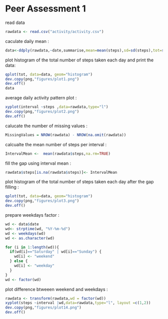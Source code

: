 Peer Assessment 1
========================================================

read data
```r
rawdata <- read.csv("activity/activity.csv")
```

caculate daily mean :

```r
data<-ddply(rawdata,~date,summarise,mean=mean(steps),sd=sd(steps),tot=sum(steps),median=median(steps))
```

plot histogram of the  total number of steps taken each day and print the data:

```r
qplot(tot, data=data, geom="histogram")
dev.copy(png,"figures/plot1.png")
dev.off()
data
```

average daily activity pattern plot :

```r
xyplot(interval ~steps ,data=rawdata,type="l")
dev.copy(png,"figures/plot2.png")
dev.off()
```

calucate the number of missing values :

```r
MissingValues = NROW(rawdata) - NROW(na.omit(rawdata))
```

calcualte the mean number of steps per interval :

```r
IntervalMean <-  mean(rawdata$steps,na.rm=TRUE)
```


fill the gap using interval mean  :

```r
rawdata$steps[is.na(rawdata$steps)]<- IntervalMean
```

plot histogram of the  total number of steps taken each day after the gap filling :

```r
qplot(tot, data=data, geom="histogram")
dev.copy(png,"figures/plot3.png")
dev.off()

```
prepare weekdays factor  :

```r
wd <- data$date
wd<- strptime(wd, "%Y-%m-%d")
wd <- weekdays(wd)
wd <- as.character(wd)

for (i in 1:length(wd)){
  if(wd[i]=="Saturday" | wd[i]=="Sunday") {
    wd[i] <- "weekend"
  } else {
    wd[i] <- "weekday"
  }
}
wd <- factor(wd)
```
plot difference btweeen weekend and weekdays   :

```r
rawdata <- transform(rawdata,wd = factor(wd))
xyplot(steps ~interval |wd,data=rawdata,type="l", layout =c(1,2))
dev.copy(png,"figures/plot14.png")
dev.off()

```